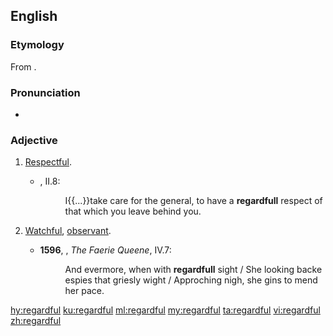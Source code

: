 ==English==
===Etymology===
From {{suffix|regard|ful|lang=en}}.

===Pronunciation===
*{{a|UK}} {{IPA|/ɹɪˈɡɑːdfʊl/|lang=en}}

===Adjective===
{{en-adj}}

# [[respectful|Respectful]]. {{defdate|from 16th c.}}
#*{{RQ:Flr Mntgn Essays}}, II.8:
#*:I{{...}}take care for the general, to have a '''regardfull''' respect of that which you leave behind you.
# {{context|now|_|rare|lang=en}} [[watchful|Watchful]], [[observant]]. {{defdate|from 16th c.}}
#*'''1596''', {{w|Edmund Spenser}}, ''The Faerie Queene'', IV.7:
#*:And evermore, when with '''regardfull''' sight / She looking backe espies that griesly wight / Approching nigh, she gins to mend her pace{{nb...}}.

[[hy:regardful]]
[[ku:regardful]]
[[ml:regardful]]
[[my:regardful]]
[[ta:regardful]]
[[vi:regardful]]
[[zh:regardful]]